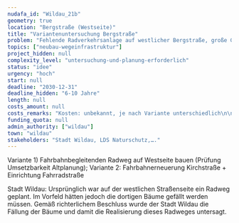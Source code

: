 ```yaml
---
nudafa_id: "Wildau_21b"
geometry: true
location: "Bergstraße (Westseite)"
title: "Variantenuntersuchung Bergstraße"
problem: "Fehlende Radverkehrsanlage auf westlicher Bergstraße, große Gefährdung bei Fahrbahnnutzung oder illegaler Befahrung des linksseitigen Radwegs"
topics: ["neubau-wegeinfrastruktur"]
project_hidden: null
complexity_level: "untersuchung-und-planung-erforderlich"
status: "idee"
urgency: "hoch"
start: null
deadline: "2030-12-31"
deadline_hidden: "6-10 Jahre"
length: null
costs_amount: null
costs_remarks: "Kosten: unbekannt, je nach Variante unterschiedlich\n\nBMU-Kommunalrichtlinie (65 %)"
funding_quota: null
admin_authority: ["wildau"]
town: "wildau"
stakeholders: "Stadt Wildau, LDS Naturschutz,…."
---
```

Variante 1) Fahrbahnbegleitenden Radweg auf Westseite bauen (Prüfung Umsetzbarkeit Altplanung); Variante 2: Fahrbahnerneuerung Kirchstraße + Einrichtung Fahrradstraße

Stadt Wildau: Ursprünglich war auf der westlichen Straßenseite ein Radweg geplant. Im Vorfeld hätten jedoch die dortigen Bäume gefällt werden müssen. Gemäß richterlichem Beschluss wurde der Stadt Wildau die Fällung der Bäume und damit die Realisierung dieses Radweges untersagt.
